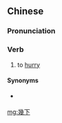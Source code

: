 ==Chinese==
{{rfv|lang=zh}}
{{zh-forms|s=几下}}

===Pronunciation===
{{zh-pron
|m-s=ji3ha4
|cat=v
}}

===Verb===
{{zh-verb}} {{tlb|zh|Sichuan}}

# to [[hurry]]

====Synonyms====
* {{qualifier|Standard Mandarin}} {{zh-l|快}}

[[mg:幾下]]